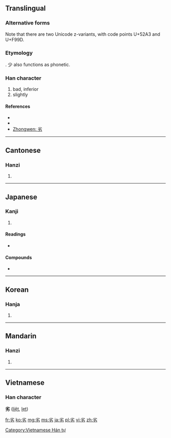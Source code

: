 ==Translingual==
===Alternative forms===
Note that there are two Unicode z-variants, with code points U+52A3 and U+F99D.

===Etymology===
{{Han compound|少|t1=little, less|力|t2=strength|ls=ic}}. 少 also functions as phonetic.

===Han character===
{{Han char|rn=19|rad=力|as=04|sn=6|four=9042<sub>7</sub>|canj=火竹大尸 (FHKS)}}

# bad, inferior
# slightly

====References====
* {{Han ref|kx=0146.170|dkj=02302|dj=0330.060|hdz=10367.050|uh=52A3|ud=21155|bh=A648|bd=42568}}
* {{Han ref|uh=F99D}}
* [http://www.zhongwen.com/d/166/x72.htm Zhongwen: 劣]

----

==Cantonese==

===Hanzi===
{{yue-hanzi|jyut=|y=lyut3}}

# {{defn|Cantonese|sort=力04}}

----

==Japanese==

===Kanji===
{{ja-kanji|grade=c|rs=力04}}

# {{defn|Japanese|sort=力04}}

====Readings====
* {{ja-readings|on=[[れつ]] (retsu)|kun=[[おとる]] (otoru)}}

====Compounds====
* {{term|劣等||inferior|tr=[[れっとう]], [[rettō]]|lang=ja}}

----

==Korean==

===Hanja===
{{ko-hanja|hangeul=렬|rv=ryeol|mr=ryŏl}}

# {{defn|Korean|sort=力04}}

----

==Mandarin==

===Hanzi===
{{cmn-hanzi|pin=[[liè]] ([[lie4]])|wg=lieh<sup>4</sup>}}
#{{defn|Mandarin|sort=力04}}

----

==Vietnamese==
===Han character===
'''劣''' ([[liệt]], [[lẹt]])

[[Category:Vietnamese Hán tự]]

[[fr:劣]]
[[ko:劣]]
[[mg:劣]]
[[ms:劣]]
[[ja:劣]]
[[pl:劣]]
[[vi:劣]]
[[zh:劣]]